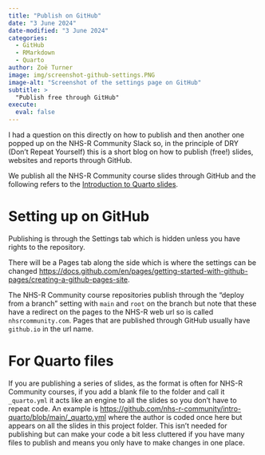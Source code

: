 ```yaml
---
title: "Publish on GitHub"
date: "3 June 2024"
date-modified: "3 June 2024"
categories:
  - GitHub
  - RMarkdown
  - Quarto
author: Zoë Turner
image: img/screenshot-github-settings.PNG
image-alt: "Screenshot of the settings page on GitHub"
subtitle: >
  "Publish free through GitHub"
execute:
  eval: false
---
```


I had a question on this directly on how to publish and then another one popped up on the NHS-R Community Slack so, in the principle of DRY (Don't Repeat Yourself) this is a short blog on how to publish (free!) slides, websites and reports through GitHub.

We publish all the NHS-R Community course slides through GitHub and the following refers to the [Introduction to Quarto slides](https://intro-quarto.nhsrcommunity.com/).

# Setting up on GitHub

Publishing is through the Settings tab which is hidden unless you have rights to the repository.

There will be a Pages tab along the side which is where the settings can be changed <https://docs.github.com/en/pages/getting-started-with-github-pages/creating-a-github-pages-site>. 

The NHS-R Community course repositories publish through the "deploy from a branch" setting with `main` and `root` on the branch but note that these have a redirect on the pages to the NHS-R web url so is called `nhsrcommunity.com`.
Pages that are published through GitHub usually have `github.io` in the url name.

# For Quarto files

If you are publishing a series of slides, as the format is often for NHS-R Community courses, if you add a blank file to the folder and call it `_quarto.yml` it acts like an engine to all the slides so you don't have to repeat code. 
An example is <https://github.com/nhs-r-community/intro-quarto/blob/main/_quarto.yml> where the author is coded once here but appears on all the slides in this project folder. 
This isn't needed for publishing but can make your code a bit less cluttered if you have many files to publish and means you only have to make changes in one place.